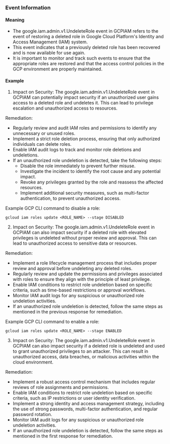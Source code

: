
### Event Information

#### Meaning

- The google.iam.admin.v1.UndeleteRole event in GCPIAM refers to the event of restoring a deleted role in Google Cloud Platform's Identity and Access Management (IAM) system.
- This event indicates that a previously deleted role has been recovered and is now available for use again.
- It is important to monitor and track such events to ensure that the appropriate roles are restored and that the access control policies in the GCP environment are properly maintained.

#### Example

1. Impact on Security: The google.iam.admin.v1.UndeleteRole event in GCPIAM can potentially impact security if an unauthorized user gains access to a deleted role and undeletes it. This can lead to privilege escalation and unauthorized access to resources.

Remediation:
- Regularly review and audit IAM roles and permissions to identify any unnecessary or unused roles.
- Implement a strict role deletion process, ensuring that only authorized individuals can delete roles.
- Enable IAM audit logs to track and monitor role deletions and undeletions.
- If an unauthorized role undeletion is detected, take the following steps:
  - Disable the role immediately to prevent further misuse.
  - Investigate the incident to identify the root cause and any potential impact.
  - Revoke any privileges granted by the role and reassess the affected resources.
  - Implement additional security measures, such as multi-factor authentication, to prevent unauthorized access.

Example GCP CLI command to disable a role:
```
gcloud iam roles update <ROLE_NAME> --stage DISABLED
```

2. Impact on Security: The google.iam.admin.v1.UndeleteRole event in GCPIAM can also impact security if a deleted role with elevated privileges is undeleted without proper review and approval. This can lead to unauthorized access to sensitive data or resources.

Remediation:
- Implement a role lifecycle management process that includes proper review and approval before undeleting any deleted roles.
- Regularly review and update the permissions and privileges associated with roles to ensure they align with the principle of least privilege.
- Enable IAM conditions to restrict role undeletion based on specific criteria, such as time-based restrictions or approval workflows.
- Monitor IAM audit logs for any suspicious or unauthorized role undeletion activities.
- If an unauthorized role undeletion is detected, follow the same steps as mentioned in the previous response for remediation.

Example GCP CLI command to enable a role:
```
gcloud iam roles update <ROLE_NAME> --stage ENABLED
```

3. Impact on Security: The google.iam.admin.v1.UndeleteRole event in GCPIAM can also impact security if a deleted role is undeleted and used to grant unauthorized privileges to an attacker. This can result in unauthorized access, data breaches, or malicious activities within the cloud environment.

Remediation:
- Implement a robust access control mechanism that includes regular reviews of role assignments and permissions.
- Enable IAM conditions to restrict role undeletion based on specific criteria, such as IP restrictions or user identity verification.
- Implement a strong identity and access management strategy, including the use of strong passwords, multi-factor authentication, and regular password rotation.
- Monitor IAM audit logs for any suspicious or unauthorized role undeletion activities.
- If an unauthorized role undeletion is detected, follow the same steps as mentioned in the first response for remediation.

